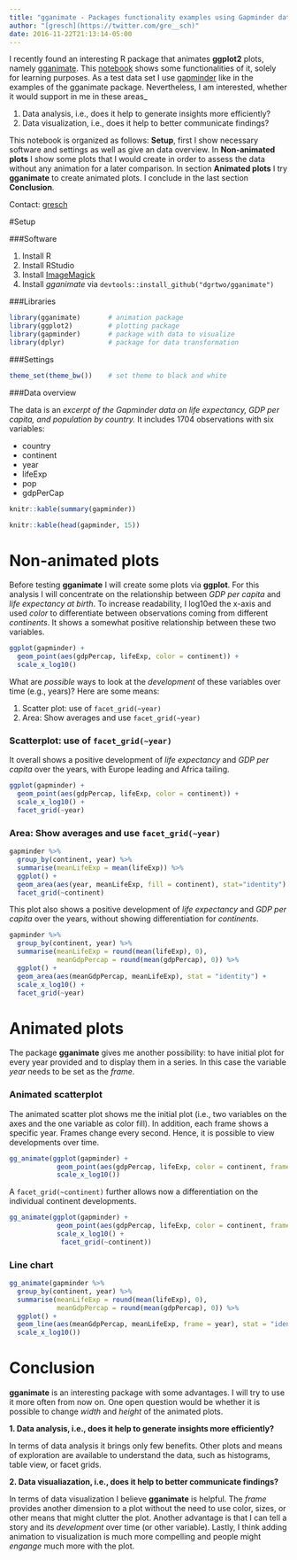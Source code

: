 ```yaml
---
title: "gganimate - Packages functionality examples using Gapminder data"
author: "[gresch](https://twitter.com/gre__sch)"
date: 2016-11-22T21:13:14-05:00
---
```


I recently found an interesting R package that animates **ggplot2** plots, namely [gganimate](https://github.com/dgrtwo/gganimate). This [notebook](http://rmarkdown.rstudio.com/r_notebooks.html) shows some functionalities of it, solely for learning purposes. As a test data set I use [gapminder](https://www.gapminder.org/data/) like in the examples of the gganimate package. Nevertheless, I am interested, whether it would support in me in these areas_

1. Data analysis, i.e., does it help to generate insights more efficiently?
2. Data visualization, i.e., does it help to better communicate findings?

This notebook is organized as follows: **Setup**, first I show necessary software and settings as well as give an data overview. In **Non-animated plots** I show some plots that I would create in order to assess the data without any animation for a later comparison. In section **Animated plots** I try **gganimate** to create animated plots. I conclude in the last section **Conclusion**.

Contact: [gresch](https://twitter.com/gre__sch)

#Setup

###Software

1. Install R
2. Install RStudio
3. Install [ImageMagick](https://www.imagemagick.org/script/binary-releases.php)
4. Install *gganimate* via ```devtools::install_github("dgrtwo/gganimate") ```

###Libraries

```r
library(gganimate)       # animation package
library(ggplot2)         # plotting package
library(gapminder)       # package with data to visualize
library(dplyr)           # package for data transformation
```

###Settings
```r
theme_set(theme_bw())    # set theme to black and white
```

###Data overview

The data is an *excerpt of the Gapminder data on life expectancy, GDP per capita, and population by country.* It includes 1704 observations with six variables: 

* country
* continent
* year
* lifeExp
* pop
* gdpPerCap

```r
knitr::kable(summary(gapminder))
```

```r
knitr::kable(head(gapminder, 15))
```


# Non-animated plots
Before testing **gganimate** I will create some plots via **ggplot**. For this analysis I will concentrate on the relationship between *GDP per capita* and *life expectancy at birth*. To increase readability, I log10ed the x-axis and used *color* to differentiate between observations coming from different *continents*. It shows a somewhat positive relationship between these two variables. 

```r
ggplot(gapminder) +
  geom_point(aes(gdpPercap, lifeExp, color = continent)) + 
  scale_x_log10()
```

What are *possible* ways to look at the *development* of these variables over time (e.g., years)? Here are some means:

1. Scatter plot: use of ```facet_grid(~year)```
2. Area: Show averages and use ```facet_grid(~year)```

### Scatterplot: use of ```facet_grid(~year)```

It overall shows a positive development of *life expectancy* and *GDP per capita* over the years, with Europe leading and Africa tailing. 

```r
ggplot(gapminder) +
  geom_point(aes(gdpPercap, lifeExp, color = continent)) + 
  scale_x_log10() + 
  facet_grid(~year)
```

### Area: Show averages and use ```facet_grid(~year)```

```r
gapminder %>%
  group_by(continent, year) %>% 
  summarise(meanLifeExp = mean(lifeExp)) %>%
  ggplot() +
  geom_area(aes(year, meanLifeExp, fill = continent), stat="identity") +
  facet_grid(~continent)
```

This plot also shows a positive development of *life expectancy* and *GDP per capita* over the years, without showing differentiation for *continents*. 

```r
gapminder %>%
  group_by(continent, year) %>% 
  summarise(meanLifeExp = round(mean(lifeExp), 0),
            meanGdpPercap = round(mean(gdpPercap), 0)) %>%
  ggplot() +
  geom_area(aes(meanGdpPercap, meanLifeExp), stat = "identity") +
  scale_x_log10() +
  facet_grid(~year)
```

# Animated plots

The package **gganimate** gives me another possibility: to have initial plot for every year provided and to display them in a series. In this case the variable *year* needs to be set as the *frame*.

### Animated scatterplot

The animated scatter plot shows me the initial plot (i.e., two variables on the axes and the one variable as color fill). In addition, each frame shows a specific year. Frames change every second. Hence, it is possible to view developments over time.

```r
gg_animate(ggplot(gapminder) +
            geom_point(aes(gdpPercap, lifeExp, color = continent, frame = year)) + 
            scale_x_log10())
```

A ```facet_grid(~continent)``` further allows now a differentiation on the individual continent developments.

```r
gg_animate(ggplot(gapminder) +
            geom_point(aes(gdpPercap, lifeExp, color = continent, frame = year)) + 
            scale_x_log10() +
             facet_grid(~continent)) 
```

### Line chart

```r
gg_animate(gapminder %>%
  group_by(continent, year) %>% 
  summarise(meanLifeExp = round(mean(lifeExp), 0),
            meanGdpPercap = round(mean(gdpPercap), 0)) %>%
  ggplot() +
  geom_line(aes(meanGdpPercap, meanLifeExp, frame = year), stat = "identity") +
  scale_x_log10()) 
```

# Conclusion

**gganimate** is an interesting package with some advantages. I will try to use it more often from now on. One open question would be whether it is possible to change *width* and *height* of the animated plots.

**1. Data analysis, i.e., does it help to generate insights more efficiently?**

In terms of data analysis it brings only few benefits. Other plots and means of exploration are available to understand the data, such as histograms, table view, or facet grids. 

**2. Data visualiazation, i.e., does it help to better communicate findings? **

In terms of data visualization I believe **gganimate** is helpful. The *frame* provides another dimension to a plot without the need to use color, sizes, or other means that might clutter the plot. Another advantage is that I can tell a story and its  *development* over time (or other variable). Lastly, I think adding animation to visualization is much more compelling and people might *engange* much more with the plot.

